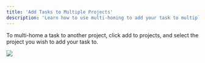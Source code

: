 ```yaml
---
title: 'Add Tasks to Multiple Projects'
description: 'Learn how to use multi-homing to add your task to multiple projects'
---
```


To multi-home a task to another project, click add to projects, and select the project you wish to add your task to.

<Frame caption="Add to projects field">
  <img src="/images/add-to-projects.png" />
</Frame>